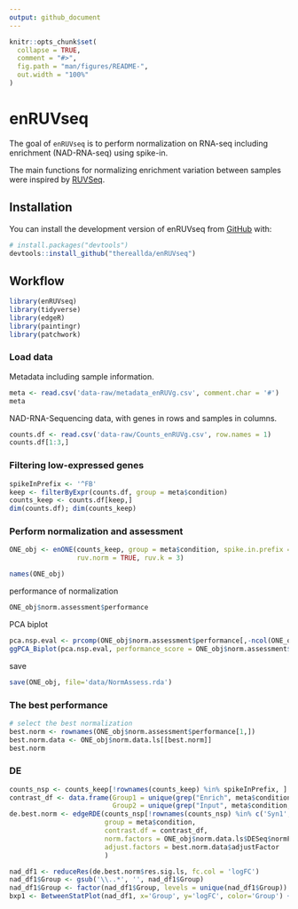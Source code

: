 ---
output: github_document
---

<!-- README.md is generated from README.Rmd. Please edit that file -->

```{r, include = FALSE}
knitr::opts_chunk$set(
  collapse = TRUE,
  comment = "#>",
  fig.path = "man/figures/README-",
  out.width = "100%"
)
```

# enRUVseq

<!-- badges: start -->

<!-- badges: end -->

The goal of `enRUVseq` is to perform normalization on RNA-seq including enrichment (NAD-RNA-seq) using spike-in.

The main functions for normalizing enrichment variation between samples were inspired by [RUVSeq](https://github.com/drisso/RUVSeq).

## Installation

You can install the development version of enRUVseq from [GitHub](https://github.com/) with:

``` r
# install.packages("devtools")
devtools::install_github("thereallda/enRUVseq")
```

## Workflow

```{r example,warning=FALSE,message=FALSE}
library(enRUVseq)
library(tidyverse)
library(edgeR)
library(paintingr)
library(patchwork)
```

### Load data

Metadata including sample information.

```{r}
meta <- read.csv('data-raw/metadata_enRUVg.csv', comment.char = '#')
meta
```

NAD-RNA-Sequencing data, with genes in rows and samples in columns.

```{r}
counts.df <- read.csv('data-raw/Counts_enRUVg.csv', row.names = 1)
counts.df[1:3,]
```

### Filtering low-expressed genes

```{r}
spikeInPrefix <- '^FB'
keep <- filterByExpr(counts.df, group = meta$condition)
counts_keep <- counts.df[keep,]
dim(counts.df); dim(counts_keep)
```

### Perform normalization and assessment 

```{r}
ONE_obj <- enONE(counts_keep, group = meta$condition, spike.in.prefix = '^FB',
                 ruv.norm = TRUE, ruv.k = 3)
```


```{r}
names(ONE_obj)
```

performance of normalization

```{r}
ONE_obj$norm.assessment$performance
```

PCA biplot

```{r, fig.width=10, fig.height=10}
pca.nsp.eval <- prcomp(ONE_obj$norm.assessment$performance[,-ncol(ONE_obj$norm.assessment$performance)], scale = TRUE)
ggPCA_Biplot(pca.nsp.eval, performance_score = ONE_obj$norm.assessment$performance$PERF_SCORE)
```

save

```{r,eval=FALSE}
save(ONE_obj, file='data/NormAssess.rda')
```

### The best performance

```{r}
# select the best normalization
best.norm <- rownames(ONE_obj$norm.assessment$performance[1,])
best.norm.data <- ONE_obj$norm.data.ls[[best.norm]]
best.norm
```

### DE 

```{r}
counts_nsp <- counts_keep[!rownames(counts_keep) %in% spikeInPrefix, ]
contrast_df <- data.frame(Group1 = unique(grep("Enrich", meta$condition, value = TRUE)),
                          Group2 = unique(grep("Input", meta$condition, value = TRUE)))
de.best.norm <- edgeRDE(counts_nsp[!rownames(counts_nsp) %in% c('Syn1', 'Syn2'),],
                        group = meta$condition,
                        contrast.df = contrast_df,
                        norm.factors = ONE_obj$norm.data.ls$DESeq$normFactor, # chose as best norm
                        adjust.factors = best.norm.data$adjustFactor
                        )
```

```{r}
nad_df1 <- reduceRes(de.best.norm$res.sig.ls, fc.col = 'logFC')
nad_df1$Group <- gsub('\\..*', '', nad_df1$Group)
nad_df1$Group <- factor(nad_df1$Group, levels = unique(nad_df1$Group))
bxp1 <- BetweenStatPlot(nad_df1, x='Group', y='logFC', color='Group') + ggtitle('Human')
```

